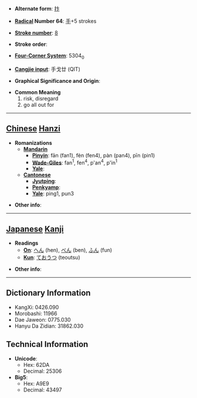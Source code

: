 * '''Alternate form''': [[抃]]

* '''[[Wiktionary:Chinese radical index| Radical]] Number 64''': [[Wiktionary:Chinese radical index 手|手]]+5 strokes

* '''[[Wiktionary:Chinese total strokes index|Stroke number]]''': [[Wiktionary:Chinese total strokes index 8|8]]

* '''Stroke order''': 

* '''[[Wiktionary:Chinese four corner index|Four-Corner System]]''': 5304<sub>0</sub>

* '''[[Wiktionary:Chinese Cangjie index|Cangjie input]]''': 手戈廿 (QIT)

* '''Graphical Significance and Origin''': 

* '''Common Meaning'''
*#risk, disregard
*# go all out for


----

== [[Chinese]] [[Hanzi]] ==

* '''Romanizations'''
** '''[[Mandarin]]'''
*** '''[[Pinyin]]''': fān (fan1), fèn (fen4), pàn (pan4), pīn (pin1)
*** '''[[Wade-Giles]]''': fan<sup>1</sup>, fen<sup>4</sup>, p'an<sup>4</sup>, p'in<sup>1</sup>
*** '''[[Yale]]''': 
** '''[[Cantonese]]'''
*** '''[[Jyutping]]''':
*** '''[[Penkyamp]]''': 
*** '''[[Yale]]''': ping1, pun3

* '''Other info''': 

----

== [[Japanese]] [[Kanji]] ==

* '''Readings'''
** '''[[On]]''': [[へん]] (hen), [[べん]] (ben), [[ふん]] (fun)
** '''[[Kun]]''': [[ておうつ]] (teoutsu)

* '''Other info''':  

----

== Dictionary Information ==

* KangXi: 0426.090
* Morobashi: 11966
* Dae Jaweon: 0775.030
* Hanyu Da Zidian: 31862.030

== Technical Information ==

* '''Unicode''':
** Hex: 62DA
** Decimal: 25306
* '''Big5''':
** Hex: A9E9
** Decimal: 43497